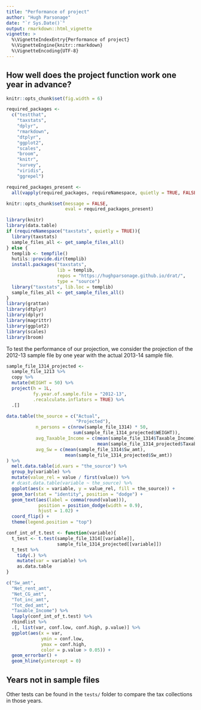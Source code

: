 ```yaml
---
title: "Performance of project"
author: "Hugh Parsonage"
date: "`r Sys.Date()`"
output: rmarkdown::html_vignette
vignette: >
  %\VignetteIndexEntry{Performance of project}
  %\VignetteEngine{knitr::rmarkdown}
  %\VignetteEncoding{UTF-8}
---
```


## How well does the project function work one year in advance?

```r
knitr::opts_chunk$set(fig.width = 6)
```

```r

required_packages <-
  c("testthat", 
    "taxstats",
    "dplyr",
    "rmarkdown", 
    "dtplyr",
    "ggplot2",
    "scales", 
    "broom", 
    "knitr",
    "survey", 
    "viridis",
    "ggrepel")

required_packages_present <-
  all(vapply(required_packages, requireNamespace, quietly = TRUE, FALSE))

knitr::opts_chunk$set(message = FALSE, 
                      eval = required_packages_present)
```

```r
library(knitr)
library(data.table)
if (requireNamespace("taxstats", quietly = TRUE)){
  library(taxstats)
  sample_files_all <- get_sample_files_all()
} else {
  templib <- tempfile()
  hutils::provide.dir(templib)
  install.packages("taxstats",
                   lib = templib,
                   repos = "https://hughparsonage.github.io/drat/",
                   type = "source")
  library("taxstats", lib.loc = templib)
  sample_files_all <- get_sample_files_all()
}
library(grattan)
library(dtplyr)
library(dplyr)
library(magrittr)
library(ggplot2)
library(scales)
library(broom)
```

To test the performance of our projection, we consider the projection of the 2012-13 sample file by one year with the actual 2013-14 sample file.

```r
sample_file_1314_projected <- 
  sample_file_1213 %>%
  copy %>%
  mutate(WEIGHT = 50) %>%
  project(h = 1L,
          fy.year.of.sample.file = "2012-13",
          .recalculate.inflators = TRUE) %>%
  .[]
```


```r
data.table(the_source = c("Actual",
                          "Projected"),
           n_persons = c(nrow(sample_file_1314) * 50,
                         sum(sample_file_1314_projected$WEIGHT)), 
           avg_Taxable_Income = c(mean(sample_file_1314$Taxable_Income),
                                  mean(sample_file_1314_projected$Taxable_Income)),
           avg_Sw = c(mean(sample_file_1314$Sw_amt),
                      mean(sample_file_1314_projected$Sw_amt))
) %>% 
  melt.data.table(id.vars = "the_source") %>%
  group_by(variable) %>%
  mutate(value_rel = value / first(value)) %>%
  # dcast.data.table(variable ~ the_source) %>%
  ggplot(aes(x = variable, y = value_rel, fill = the_source)) + 
  geom_bar(stat = "identity", position = "dodge") + 
  geom_text(aes(label = comma(round(value))),
            position = position_dodge(width = 0.9),
            hjust = 1.02) + 
  coord_flip() + 
  theme(legend.position = "top")
```

```r
conf_int_of_t.test <- function(variable){
  t_test <- t.test(sample_file_1314[[variable]],
                   sample_file_1314_projected[[variable]])
  t_test %>%
    tidy(.) %>%
    mutate(var = variable) %>%
    as.data.table
}

c("Sw_amt",
  "Net_rent_amt",
  "Net_CG_amt",
  "Tot_inc_amt",
  "Tot_ded_amt",
  "Taxable_Income") %>%
  lapply(conf_int_of_t.test) %>%
  rbindlist %>%
  .[, list(var, conf.low, conf.high, p.value)] %>%
  ggplot(aes(x = var,
             ymin = conf.low,
             ymax = conf.high,
             color = p.value > 0.05)) + 
  geom_errorbar() + 
  geom_hline(yintercept = 0)
```

## Years not in sample files

Other tests can be found in the `tests/` folder to compare the tax collections in those years. 






